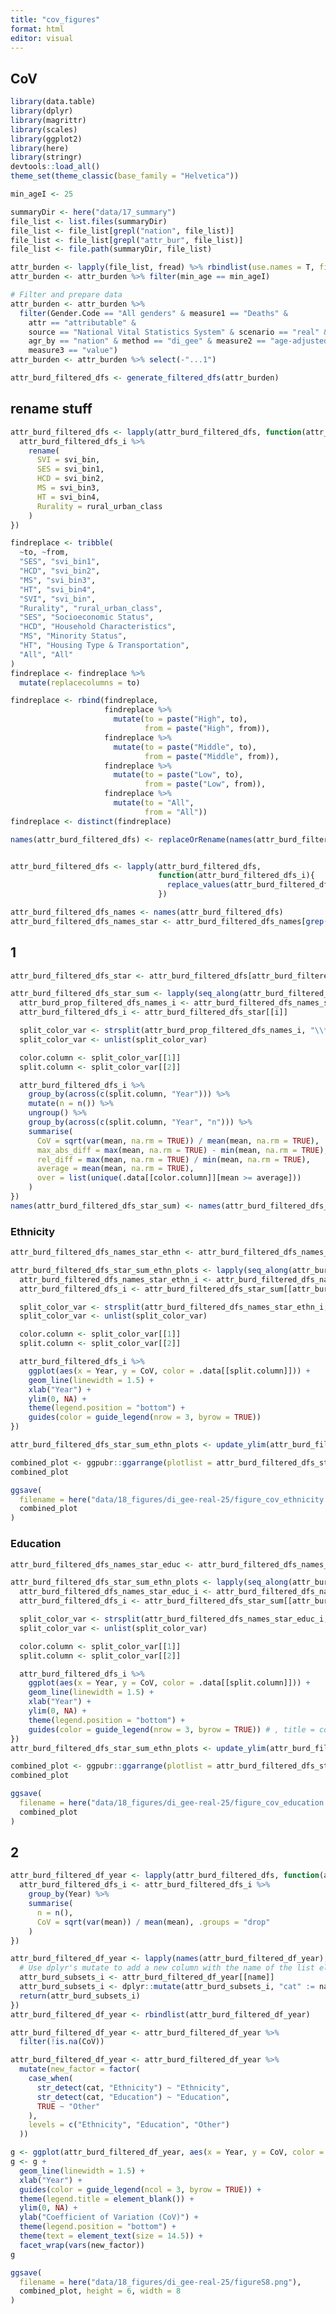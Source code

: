 ```yaml
---
title: "cov_figures"
format: html
editor: visual
---
```


## CoV

```r
library(data.table)
library(dplyr)
library(magrittr)
library(scales)
library(ggplot2)
library(here)
library(stringr)
devtools::load_all()
theme_set(theme_classic(base_family = "Helvetica"))
```

```r
min_ageI <- 25
```

```r
summaryDir <- here("data/17_summary")
file_list <- list.files(summaryDir)
file_list <- file_list[grepl("nation", file_list)]
file_list <- file_list[grepl("attr_bur", file_list)]
file_list <- file.path(summaryDir, file_list)

attr_burden <- lapply(file_list, fread) %>% rbindlist(use.names = T, fill = TRUE)
attr_burden <- attr_burden %>% filter(min_age == min_ageI)
```

```r
# Filter and prepare data
attr_burden <- attr_burden %>%
  filter(Gender.Code == "All genders" & measure1 == "Deaths" &
    attr == "attributable" &
    source == "National Vital Statistics System" & scenario == "real" &
    agr_by == "nation" & method == "di_gee" & measure2 == "age-adjusted rate per 100,000" & min_age == 25 &
    measure3 == "value")
attr_burden <- attr_burden %>% select(-"...1")
```

```r
attr_burd_filtered_dfs <- generate_filtered_dfs(attr_burden)
```

## rename stuff

```r
attr_burd_filtered_dfs <- lapply(attr_burd_filtered_dfs, function(attr_burd_filtered_dfs_i) {
  attr_burd_filtered_dfs_i %>%
    rename(
      SVI = svi_bin,
      SES = svi_bin1,
      HCD = svi_bin2,
      MS = svi_bin3,
      HT = svi_bin4,
      Rurality = rural_urban_class
    )
})
```

```r
findreplace <- tribble(
  ~to, ~from,
  "SES", "svi_bin1",
  "HCD", "svi_bin2",
  "MS", "svi_bin3",
  "HT", "svi_bin4",
  "SVI", "svi_bin",
  "Rurality", "rural_urban_class",
  "SES", "Socioeconomic Status",
  "HCD", "Household Characteristics",
  "MS", "Minority Status",
  "HT", "Housing Type & Transportation",
  "All", "All"
)
findreplace <- findreplace %>%
  mutate(replacecolumns = to)

findreplace <- rbind(findreplace,
                     findreplace %>%
                       mutate(to = paste("High", to),
                              from = paste("High", from)),
                     findreplace %>%
                       mutate(to = paste("Middle", to),
                              from = paste("Middle", from)),
                     findreplace %>%
                       mutate(to = paste("Low", to),
                              from = paste("Low", from)),
                     findreplace %>%
                       mutate(to = "All",
                              from = "All"))
findreplace <- distinct(findreplace)

names(attr_burd_filtered_dfs) <- replaceOrRename(names(attr_burd_filtered_dfs), findreplace)


attr_burd_filtered_dfs <- lapply(attr_burd_filtered_dfs,
                                 function(attr_burd_filtered_dfs_i){
                                   replace_values(attr_burd_filtered_dfs_i, findreplace = findreplace)
                                 })
```

```r
attr_burd_filtered_dfs_names <- names(attr_burd_filtered_dfs)
attr_burd_filtered_dfs_names_star <- attr_burd_filtered_dfs_names[grep("\\*", attr_burd_filtered_dfs_names)]
```

## 1

```r
attr_burd_filtered_dfs_star <- attr_burd_filtered_dfs[attr_burd_filtered_dfs_names_star]
```

```r
attr_burd_filtered_dfs_star_sum <- lapply(seq_along(attr_burd_filtered_dfs_names_star), function(i) {
  attr_burd_prop_filtered_dfs_names_i <- attr_burd_filtered_dfs_names_star[i]
  attr_burd_filtered_dfs_i <- attr_burd_filtered_dfs_star[[i]]

  split_color_var <- strsplit(attr_burd_prop_filtered_dfs_names_i, "\\*")
  split_color_var <- unlist(split_color_var)

  color.column <- split_color_var[[1]]
  split.column <- split_color_var[[2]]

  attr_burd_filtered_dfs_i %>%
    group_by(across(c(split.column, "Year"))) %>%
    mutate(n = n()) %>%
    ungroup() %>%
    group_by(across(c(split.column, "Year", "n"))) %>%
    summarise(
      CoV = sqrt(var(mean, na.rm = TRUE)) / mean(mean, na.rm = TRUE),
      max_abs_diff = max(mean, na.rm = TRUE) - min(mean, na.rm = TRUE),
      rel_diff = max(mean, na.rm = TRUE) / min(mean, na.rm = TRUE),
      average = mean(mean, na.rm = TRUE),
      over = list(unique(.data[[color.column]][mean >= average]))
    )
})
names(attr_burd_filtered_dfs_star_sum) <- names(attr_burd_filtered_dfs_star)
```

### Ethnicity

```r
attr_burd_filtered_dfs_names_star_ethn <- attr_burd_filtered_dfs_names_star[grep("Ethnicity", names(attr_burd_filtered_dfs_star_sum))]

attr_burd_filtered_dfs_star_sum_ethn_plots <- lapply(seq_along(attr_burd_filtered_dfs_names_star_ethn), function(i) {
  attr_burd_filtered_dfs_names_star_ethn_i <- attr_burd_filtered_dfs_names_star_ethn[i]
  attr_burd_filtered_dfs_i <- attr_burd_filtered_dfs_star_sum[[attr_burd_filtered_dfs_names_star_ethn_i]]

  split_color_var <- strsplit(attr_burd_filtered_dfs_names_star_ethn_i, "\\*")
  split_color_var <- unlist(split_color_var)

  color.column <- split_color_var[[1]]
  split.column <- split_color_var[[2]]

  attr_burd_filtered_dfs_i %>%
    ggplot(aes(x = Year, y = CoV, color = .data[[split.column]])) +
    geom_line(linewidth = 1.5) +
    xlab("Year") +
    ylim(0, NA) +
    theme(legend.position = "bottom") +
    guides(color = guide_legend(nrow = 3, byrow = TRUE))
})

attr_burd_filtered_dfs_star_sum_ethn_plots <- update_ylim(attr_burd_filtered_dfs_star_sum_ethn_plots, column = "CoV")

combined_plot <- ggpubr::ggarrange(plotlist = attr_burd_filtered_dfs_star_sum_ethn_plots)
combined_plot
```

```r
ggsave(
  filename = here("data/18_figures/di_gee-real-25/figure_cov_ethnicity.png"),
  combined_plot
)
```

### Education

```r
attr_burd_filtered_dfs_names_star_educ <- attr_burd_filtered_dfs_names_star[grep("Education", names(attr_burd_filtered_dfs_star_sum))]

attr_burd_filtered_dfs_star_sum_ethn_plots <- lapply(seq_along(attr_burd_filtered_dfs_names_star_educ), function(i) {
  attr_burd_filtered_dfs_names_star_educ_i <- attr_burd_filtered_dfs_names_star_educ[i]
  attr_burd_filtered_dfs_i <- attr_burd_filtered_dfs_star_sum[[attr_burd_filtered_dfs_names_star_educ_i]]

  split_color_var <- strsplit(attr_burd_filtered_dfs_names_star_educ_i, "\\*")
  split_color_var <- unlist(split_color_var)

  color.column <- split_color_var[[1]]
  split.column <- split_color_var[[2]]

  attr_burd_filtered_dfs_i %>%
    ggplot(aes(x = Year, y = CoV, color = .data[[split.column]])) +
    geom_line(linewidth = 1.5) +
    xlab("Year") +
    ylim(0, NA) +
    theme(legend.position = "bottom") +
    guides(color = guide_legend(nrow = 3, byrow = TRUE)) # , title = color.column
})
attr_burd_filtered_dfs_star_sum_ethn_plots <- update_ylim(attr_burd_filtered_dfs_star_sum_ethn_plots, column = "CoV")

combined_plot <- ggpubr::ggarrange(plotlist = attr_burd_filtered_dfs_star_sum_ethn_plots)
combined_plot
```

```r
ggsave(
  filename = here("data/18_figures/di_gee-real-25/figure_cov_education.png"),
  combined_plot
)
```

## 2

```r
attr_burd_filtered_df_year <- lapply(attr_burd_filtered_dfs, function(attr_burd_filtered_dfs_i) {
  attr_burd_filtered_dfs_i <- attr_burd_filtered_dfs_i %>%
    group_by(Year) %>%
    summarise(
      n = n(),
      CoV = sqrt(var(mean)) / mean(mean), .groups = "drop"
    )
})
```

```r
attr_burd_filtered_df_year <- lapply(names(attr_burd_filtered_df_year), function(name) {
  # Use dplyr's mutate to add a new column with the name of the list element
  attr_burd_subsets_i <- attr_burd_filtered_df_year[[name]]
  attr_burd_subsets_i <- dplyr::mutate(attr_burd_subsets_i, "cat" := name)
  return(attr_burd_subsets_i)
})
attr_burd_filtered_df_year <- rbindlist(attr_burd_filtered_df_year)
```

```r
attr_burd_filtered_df_year <- attr_burd_filtered_df_year %>%
  filter(!is.na(CoV))
```

```r
attr_burd_filtered_df_year <- attr_burd_filtered_df_year %>%
  mutate(new_factor = factor(
    case_when(
      str_detect(cat, "Ethnicity") ~ "Ethnicity",
      str_detect(cat, "Education") ~ "Education",
      TRUE ~ "Other"
    ),
    levels = c("Ethnicity", "Education", "Other")
  ))
```

```r
g <- ggplot(attr_burd_filtered_df_year, aes(x = Year, y = CoV, color = cat))
g <- g +
  geom_line(linewidth = 1.5) +
  xlab("Year") +
  guides(color = guide_legend(ncol = 3, byrow = TRUE)) +
  theme(legend.title = element_blank()) +
  ylim(0, NA) +
  ylab("Coefficient of Variation (CoV)") +
  theme(legend.position = "bottom") +
  theme(text = element_text(size = 14.5)) +
  facet_wrap(vars(new_factor))
g
```

```r
ggsave(
  filename = here("data/18_figures/di_gee-real-25/figureS8.png"),
  combined_plot, height = 6, width = 8
)
```
